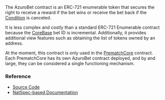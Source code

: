
<PageHeadline
  title="AzuroBet"
  subTitle="An ERC-721 enumerable token for bets"
/>

The AzuroBet contract is an ERC-721 enumerable token that secures the right to receive a reward if the bet wins or
receive the bet back if the [Condition](/concepts/protocol/conditions) is canceled.

It is less complex and costly than a standard ERC-721 Enumerable contract because the [CoreBase](/contracts/core-base)
bet ID is incremental. Additionally, it provides additional view features such as obtaining the list of tokens owned by an address.

At the moment, this contract is only used in the [PrematchCore](/contracts/prematch-core) contract. Each PrematchCore
has its own AzuroBet contract deployed, and by and large, they can be considered a single functioning mechanism.


### Reference

- [Source Code](https://github.com/Azuro-protocol/Azuro-v2-public/blob/main/contracts/AzuroBet.sol)
- [NatSpec-based Documentation](https://azuro-protocol.github.io/Azuro-v2-public/#/contracts/AzuroBet.sol:AzuroBet)
